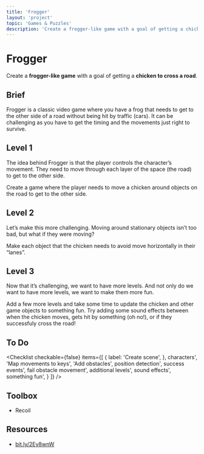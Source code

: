 ```yaml
---
title: 'Frogger'
layout: 'project'
topic: 'Games & Puzzles'
description: 'Create a frogger-like game with a goal of getting a chicken to cross a road.'
---
```



<ProjectHeader>

# Frogger

Create a <strong className="color-blue">frogger-like game</strong> with a goal of getting a <strong className="color-purple">chicken to cross a road</strong>.

</ProjectHeader>

<ProjectContent>

## Brief

Frogger is a classic video game where you have a frog that needs to get to the other side of a road without being hit by traffic (cars). It can be challenging as you have to get the timing and the movements just right to survive.

## Level 1

The idea behind Frogger is that the player controls the character’s movement. They need to move through each layer of the space (the road) to get to the other side.

Create a game where the player needs to move a chicken around objects on the road to get to the other side.

<LoginRequired>

## Level 2

Let’s make this more challenging. Moving around stationary objects isn’t too bad, but what if they were moving?

Make each object that the chicken needs to avoid move horizontally in their “lanes”.

## Level 3

Now that it’s challenging, we want to have more levels. And not only do we want to have more levels, we want to make them more fun.

Add a few more levels and take some time to update the chicken and other game objects to something fun. Try adding some sound effects between when the chicken moves, gets hit by something (oh no!), or if they successfuly cross the road!

</LoginRequired>

</ProjectContent>

<ProjectSidebar>

## To Do

<Checklist checkable={false} items={[
  {
 label: 'Create scene',
 },
 characters',
 'Map movements to keys',
 'Add obstacles',
 position detection',
 success events',
 fail obstacle movement',
 additional levels',
 sound effects',
 something fun',
 }
]} />

## Toolbox
- Recoil

## Resources
- [bit.ly/2Ey8wnW](https://bit.ly/2Ey8wnW)

</ProjectSidebar>